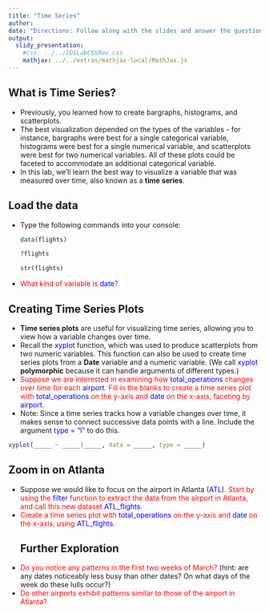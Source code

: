 ```yaml
---
title: "Time Series"
author:
date: "Directions: Follow along with the slides and answer the questions in red font in your journal."
output: 
  slidy_presentation: 
    #css: ../../IDSLabCSSRev.css
    mathjax: ../../extras/mathjax-local/MathJax.js
---
```


## What is Time Series?

<ul>

<li>Previously, you learned how to create bargraphs, histograms, and scatterplots.</li>

<li>The best visualization depended on the types of the variables - for instance, bargraphs were best for a single categorical variable, histograms were best for a single numerical variable, and scatterplots were best for two numerical variables. All of these plots could be faceted to accommodate an additional categorical variable.</li>

<li>In this lab, we'll learn the best way to visualize a variable that was measured over time, also known as a <b>time series</b>.</li>

</ul>

## Load the data

<ul>

<li>Type the following commands into your console:</li>

```r
data(flights)
```

```r
?flights
```

```r
str(flights)
```

<li><span style="color: red;"> What kind of variable is <span style="color: blue;">date</span>?</span></li>

</ul>

## Creating Time Series Plots

<ul>

<li><b>Time series plots</b> are useful for visualizing time series, allowing you to view how a variable changes over time.</li>

<li>Recall the <span style="color: blue;">xyplot</span> function, which was used to produce scatterplots from two numeric variables. This function can also be used to create time series plots from a <b>Date</b> variable and a numeric variable. (We call <span style="color: blue;">xyplot</span> <b>polymorphic</b> because it can handle arguments of different types.)</li>

<li><span style="color: red;">Suppose we are interested in examining how <span style="color: blue;">total_operations</span> changes over time for each <span style="color: blue;">airport</span>. Fill in the blanks to create a time series plot with <span style="color: blue;">total_operations</span> on the y-axis and <span style="color: blue;">date</span> on the x-axis, faceting by <span style="color: blue;">airport</span>.</span></li>

<li>Note: Since a time series tracks how a variable changes over time, it makes sense to connect successive data points with a line. Include the argument <span style="color: blue;">type = "l"</span> to do this. </li>

</ul>

```r
xyplot(_____ ~ _____|_____, data = _____, type = _____)
```

## Zoom in on Atlanta

<ul>

<li>Suppose we would like to focus on the airport in Atlanta (<span style="color: blue;">ATL</span>). <span style="color: red;">Start by using the <span style="color: blue;">filter</span> function to extract the data from the airport in Atlanta, and call this new dataset <span style="color: blue;">ATL_flights</span>.</li>

<li><span style="color: red;">Create a time series plot with <span style="color: blue;">total_operations</span> on the y-axis and <span style="color: blue;">date</span> on the x-axis, using <span style="color: blue;">ATL_flights</span>.</li>

## Further Exploration

<li><span style="color: red;">Do you notice any patterns in the first two weeks of March?</span> (hint: are any dates noticeably less busy than other dates? On what days of the week do these lulls occur?)</li>

<li><span style="color: red;">Do other airports exhibit patterns similar to those of the airport in Atlanta?</span></li>

</ul>